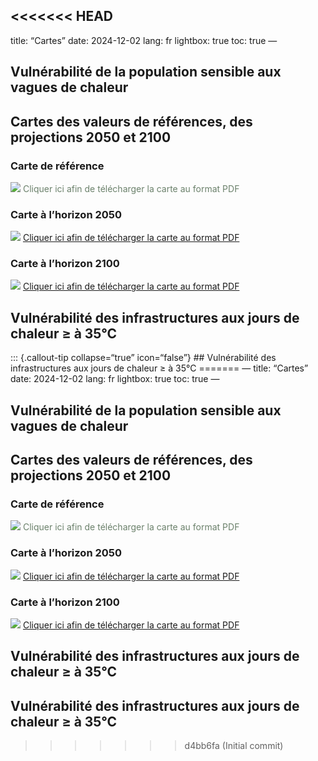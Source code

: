 <<<<<<< HEAD
---
title: "Cartes"
date: 2024-12-02
lang: fr
lightbox: true
toc: true
---

## Vulnérabilité de la population sensible aux vagues de chaleur
::: {.callout-tip collapse="true" icon="false"}
## Cartes des valeurs de références, des projections 2050 et 2100

<div style="margin-top: 10px;"></div>


### Carte de référence
![](images/population_vulnerable_chaleur_ref.png){.lightbox}
[Cliquer ici afin de télécharger la carte au format PDF](pdf/population_vulnerable_chaleur_ref.pdf){target="_blank" style="color: #0a2f0a99; text-decoration:none;"}\

### Carte à l'horizon 2050
![](images/population_vulnerable_chaleur_2050.png){.lightbox}
[Cliquer ici afin de télécharger la carte au format PDF](pdf/population_vulnerable_chaleur_2050.pdf){target="_blank"}\

### Carte à l'horizon 2100
![](images/population_vulnerable_chaleur_2100.png){.lightbox}
[Cliquer ici afin de télécharger la carte au format PDF](pdf/population_vulnerable_chaleur_2100.pdf){target="_blank"}\
<div style="margin-top: 10px;"></div>

:::

## Vulnérabilité des infrastructures aux jours de chaleur ≥ à 35°C
::: {.callout-tip collapse="true" icon="false"}
## Vulnérabilité des infrastructures aux jours de chaleur ≥ à 35°C
=======
---
title: "Cartes"
date: 2024-12-02
lang: fr
lightbox: true
toc: true
---

## Vulnérabilité de la population sensible aux vagues de chaleur
::: {.callout-tip collapse="true" icon="false"}
## Cartes des valeurs de références, des projections 2050 et 2100

<div style="margin-top: 10px;"></div>


### Carte de référence
![](images/population_vulnerable_chaleur_ref.png){.lightbox}
[Cliquer ici afin de télécharger la carte au format PDF](pdf/population_vulnerable_chaleur_ref.pdf){target="_blank" style="color: #0a2f0a99; text-decoration:none;"}\

### Carte à l'horizon 2050
![](images/population_vulnerable_chaleur_2050.png){.lightbox}
[Cliquer ici afin de télécharger la carte au format PDF](pdf/population_vulnerable_chaleur_2050.pdf){target="_blank"}\

### Carte à l'horizon 2100
![](images/population_vulnerable_chaleur_2100.png){.lightbox}
[Cliquer ici afin de télécharger la carte au format PDF](pdf/population_vulnerable_chaleur_2100.pdf){target="_blank"}\
<div style="margin-top: 10px;"></div>

:::

## Vulnérabilité des infrastructures aux jours de chaleur ≥ à 35°C
::: {.callout-tip collapse="true" icon="false"}
## Vulnérabilité des infrastructures aux jours de chaleur ≥ à 35°C
>>>>>>> d4bb6fa (Initial commit)
:::